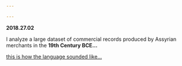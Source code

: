 ```yaml
---

---
```


<b>2018.27.02 </b>


I analyze a large dataset of commercial records produced by Assyrian merchants in the
<b>19th Century BCE...</b>



[this is how the language sounded like...](https://soundcloud.com/user444756202/the-epic-of-gilgames-standard-version-tablet-xi-lines-1-163-read-by-karl-hecker "from Gilgamesh")






